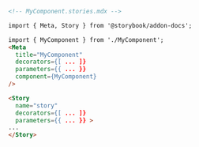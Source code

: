 ```md
<!-- MyComponent.stories.mdx -->

import { Meta, Story } from '@storybook/addon-docs';

import { MyComponent } from './MyComponent';
<Meta
  title="MyComponent"
  decorators={[ ... ]}
  parameters={{ ... }}
  component={MyComponent}
/>

<Story 
  name="story" 
  decorators={[ ... ]} 
  parameters={{ ... }} >
...
</Story>
```